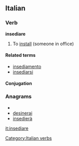 ==Italian==

===Verb===
'''insediare''' {{transitive}}

# To [[install]] (someone in office)

====Related terms====
*[[insediamento]]
*[[insediarsi]]

====Conjugation====
{{it-conj-iare|insedi|avere}}

===Anagrams===
* {{alphagram|adeeiinrs}}
* [[desinerai#Italian|desinerai]]
* [[insedierà#Italian|insedierà]]

[[Category:Italian verbs]]

[[it:insediare]]